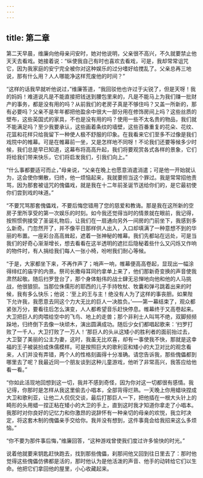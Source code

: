 ```yaml
---
---
---
```

title: 第二章
---




第二天早晨，维廉向他母亲问安时，她对他说明，父亲很不高兴，不久就要禁止他天天去看戏。她接着说：“纵使我自己有时也喜欢去看戏，可是，我却常常诅咒它，因为我家庭的安宁完全被你对这种娱乐的过分嗜好给搅乱了。父亲总再三地说，那有什么用？人人哪能净这样荒废他的时间？”

“这样的话我早就听他说过，”维廉答道，“我回驳他也许过于尖锐了，但是天呀！我的妈妈！难道说凡是不能直接把钱送到腰包里来的，凡是不能马上为我们赚一批财产的事务，都是没有用的吗？从前我们的老房子真是不够住吗？又盖一所新的，那有必要吗？父亲不是年年都把他盈余中很大一部分用在修饰房间上吗？这些丝质的壁布，这些英国式的家具，不也是没有用的吗？使用一些不太名贵的物品，我们就不能满足吗？至少我要承认，这些画着条纹的墙壁，这些百番重复的花朵、花纹、花篮和花样只给我留下一种使人极不舒服的印象。在我看来它们至多不过像是我们戏院中的帷幕。可是在帷幕前一坐，又是怎样地不同呀！不论我们还要等候多少时候，我们总是早已知道，这幕布将高高升起，我们将要观赏各式各样的景象，它们将给我们带来快乐，它们将启发我们，引我们向上。”

“什么事都要适可而止，”母亲说，“父亲在晚上也愿意消遣消遣；可是他一开始就认为，这会使你懒散，归终，他一烦恼起来，我就要担当这个罪过。我是常常招他责骂，因为那套被诅咒的傀儡戏，就是我在十二年前圣诞节送给你们的，是它最初使你们尝到戏的味道。”

“不要咒骂那套傀儡戏，不要后悔您错用了您的慈爱和教诲。那是我在这所新的空房子里所享受的第一次娱乐的时刻。如今我还觉得当时的情景就在眼前，我记得，按照惯例接受了圣诞礼物后，让我们在一扇通向另外一间房的门前坐下，我感到多么新奇。门忽然开了，并不像平日那样供人出入，入口却填满了一种意想不到的华丽的布置。一座彩台高高耸起，遮着一张神秘的帷幕。我们先都站在远处，可是当我们的好奇心渐渐增长，想去看看在这半透明的遮拦后隐秘着些什么又闪烁又作响的物件时，有人捐给我们每人一张小椅，吩咐我们耐心等候。

“于是，大家都坐下来，不再作声了；哨声一响，帷幕便高高卷起，显现出一幅涂得绯红的庙宇的内景。祭司长撒母耳同约拿单上来了，他们那新奇变换的声音使我肃然起敬。随后扫罗登台了，那个身体魁伟的战士肆无忌惮地向他和他的人马挑战，他很狼狈。当那位侏儒形的耶西的儿子手持牧杖、牧囊和弹弓跳着出来的时候，我有多么快乐；他说：‘至上的王与主！绝没有人为了这样的事丧胆。如果陛下允许我，我愿意去同这个力大无比的巨人一决胜负。’——第一幕结束了，观众都紧张万分，要看往后怎么演变，人人都希望音乐赶快停息。帷幕终于又高卷起来。大卫把巨人的肉喂给空中的飞鸟、地上的走兽；那个非利士人叫骂不绝，双脚频频跺地，归终倒下去像一块顽木，演出圆满成功。随后少女们都唱起歌来：‘扫罗打败了一千人，大卫打败了一万人！’那巨人的头从这矮小的胜利者的面前抬过去，大卫娶了美丽的公主为妻，这时，我虽无比欢喜，却有一事使我不快，那就是这幸福的王子被装扮成侏儒模样。可是按照巨大的歌利亚和矮小的大卫对比的观念看来，人们并没有弄错，两个人的性格刻画得十分准确。请您告诉我，那些傀儡都到哪里去了呢？我最近同一个朋友谈到这种儿童游戏，他听了非常高兴，我答应给他看一看。”

“你如此活现地回想到这一切，我并不感到奇怪，因为你对这一切都很有感情。我记得，你那时是怎样从我这里偷去小唱本，全部背得烂熟。一天晚上你用蜡块捏成大卫和歌利亚，让他二人侃侃交谈，最后打那巨人一下，把他插在一根大头针上的畸形的头用蜡一捏正粘在矮小的大卫的手上，直到这时我才知道你拿走了小唱本。我那时对你良好的记忆力和你激昂的说辞怀有一种亲切的母亲的欢悦，我立时决定，将这套木制的傀儡亲手交给你。我并没有想到，这件事竟会给我招来这么多烦恼。”

“你不要为那件事后悔，”维廉回答，“这种游戏曾使我们度过许多愉快的时光。”

说着他就要来钥匙赶快跑去，找到那些傀儡，刹那间他又回到往日里去了：那时他觉得这些傀儡仿佛都是活的，那时他认为是他活泼的声音、他手的动转给它们以生命。他把它们拿回他的屋里，小心收藏起来。